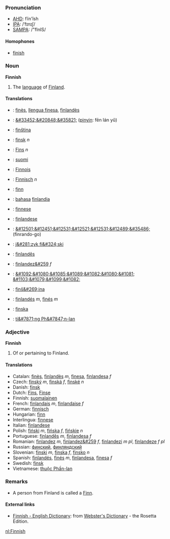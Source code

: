 ===Pronunciation===
*[[w:AHD|AHD]]: fĭn'ĭsh
*[[w:IPA|IPA]]: /ˈfɪnɪʃ/
*[[w:SAMPA|SAMPA]]: /"fInIS/

====Homophones====
*[[finish]]

===Noun===
'''Finnish'''

# The [[language]] of [[Finland]].

====Translations====
*{{ca}}: [[finès]], [[llengua finesa]], [[finlandès]]
*{{zh}}: [[&#33452;&#20848;&#35821;]] ([[pinyin]]: f&#275;n lán y&#468;)
*{{cs}}: [[finština]]
*{{da}}: [[finsk]] ''n''
*{{nl}}: [[Fins]] ''n''
*{{fi}}: [[suomi]]
*{{fr}}: [[Finnois]]
*{{de}}: [[Finnisch]] ''n''
*{{hu}}: [[finn]]
*{{id}}: [[bahasa]] [[finlandia]]
*{{ia}}: [[finnese]]
*{{it}}: [[finlandese]]
*{{ja}}: [[&#12501;&#12451;&#12531;&#12521;&#12531;&#12489;]][[&#35486;]] (finrando-go)
*{{pl}}: [[j&#281;zyk fi&#324;ski]]
*{{pt}}: [[finlandês]]
*{{ro}}: [[finlandez&#259]] ''f''
*{{ru}}: [[&#1092;&#1080;&#1085;&#1089;&#1082;&#1080;&#1081; &#1103;&#1079;&#1099;&#1082;]]
*{{sl}}: [[finš&#269;ina]]
*{{es}}: [[finlandés]] ''m'', [[finés]] ''m''
*{{sv}}: [[finska]]
*{{vi}}: [[ti&#7871;ng Ph&#7847;n-lan]]

===Adjective===
'''Finnish'''

# Of or pertaining to Finland.

====Translations====
*Catalan: [[finès]], [[finlandès]] ''m'', [[finesa]], [[finlandesa]] ''f''
*Czech: [[finský]] ''m'', [[finská]] ''f'', [[finské]] ''n''
*Danish: [[finsk]]
*Dutch: [[Fins]], [[Finse]]
*Finnish: [[suomalainen]]
*French: [[finlandais]] ''m'', [[finlandaise]] ''f''
*German: [[finnisch]]
*Hungarian: [[finn]]
*Interlingua: [[finnese]]
*Italian: [[finlandese]]
*Polish: [[fiński]] ''m'', [[fińska]] ''f'', [[fińskie]] ''n''
*Portuguese: [[finlandês]] ''m'', [[finlandesa]] ''f''
*Romanian: [[finlandez]] ''m'', [[finlandez&#259]] ''f'', [[finlandezi]] ''m pl'', [[finlandeze]] ''f pl''
*Russian: [[финский]], [[финляндский]]
*Slovenian: [[finski]] ''m'', [[finska]] ''f'', [[finsko]] ''n''
*Spanish: [[finlandés]], [[finés]] ''m'', [[finlandesa]], [[finesa]] ''f''
*Swedish: [[finsk]]
*Vietnamese: [[thuộc Phần-lan]]

=== Remarks ===
* A person from Finland is called a [[Finn]].

==== External links====
*[http://www.websters-online-dictionary.org/definition/Finnish-english/ Finnish - English Dictionary]: from [http://www.websters-online-dictionary.org/ Webster's Dictionary] - the Rosetta Edition.

[[nl:Finnish]]